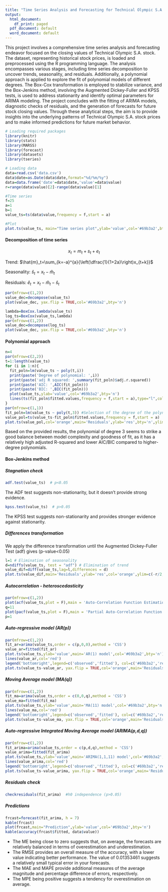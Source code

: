 ```yaml
---
title: "Time Series Analysis and Forecasting for Technical Olympic S.A. Stock Closing Values"
output:
  html_document:
    df_print: paged
  pdf_document: default
  word_document: default
---
```


<p>This project involves a comprehensive time series analysis and forecasting endeavor focused on the closing values of Technical Olympic S.A. stock. The dataset, representing historical stock prices, is loaded and preprocessed using the R programming language. The analysis encompasses various stages, including time series decomposition to uncover trends, seasonality, and residuals. Additionally, a polynomial approach is applied to explore the fit of polynomial models of different degrees. The Box-Cox transformation is employed to stabilize variance, and the Box-Jenkins method, involving the Augmented Dickey-Fuller and KPSS tests, is used to address stationarity and identify optimal parameters for ARIMA modeling. The project concludes with the fitting of ARIMA models, diagnostic checks of residuals, and the generation of forecasts for future stock closing values. Through these analytical steps, the aim is to provide insights into the underlying patterns of Technical Olympic S.A. stock prices and to make informed predictions for future market behavior.<p>

```r
# Loading required packages
library(knitr)
library(stats)
library(MARSS)
library(forecast)
library(datasets)
library(tseries)
```

```r
# Loading data
data=read.csv('data.csv')
data$date=as.Date(data$date,format="%d/%m/%y")
data=data.frame('date'=data$date,'value'=data$value)
r=range(data$value)[2]-range(data$value)[1]
```

```r
#Time series
f=25
a=1
b=1
value_ts=ts(data$value,frequency = f,start = a)
```

```r
#Plot
plot.ts(value_ts, main="Time series plot",ylab='value',col='#69b3a2',bty='n')
```

<h4>Decomposition of time series</h4>
$$x_t=m_t+s_t+e_t$$
<p>Trend: $\hat{m}_t=\sum_{k=-a}^{a}{\left(\dfrac{1}{1+2a}\right)x_{t+k}}$</p>

<p>Seasonality: $\hat{s}_t=x_t-\hat{m}_t$</p>

<p>Residuals: $\hat{e}_t=x_t-\hat{m}_t-\hat{s}_t$</p>


```r
par(mfrow=c(1,2))
value_dec=decompose(value_ts)
plot(value_dec, yax.flip = TRUE,col='#69b3a2',bty='n')
```

```r
lambda=BoxCox.lambda(value_ts)
log_ts=BoxCox(value_ts,lambda)
par(mfrow=c(1,2))
value_dec=decompose(log_ts)
plot(value_dec, yax.flip = TRUE,col='#69b3a2',bty='n')
```


<h4>Polynomial approach</h4>

```r
n=4
par(mfrow=c(2,2))
t=1:length(value_ts)
for (i in 1:n){
  fit_poln=lm(value_ts ~ poly(t,i))
  print(paste('Degree of polynomial: ',i))
  print(paste('adj R squared: ',summary(fit_poln)$adj.r.squared))
  print(paste('AIC: ',AIC(fit_poln)))
  print(paste('BIC: ',BIC(fit_poln)))
  plot(value_ts,ylab='value',col='#69b3a2',bty='n')
  lines(ts(fit_poln$fitted.values,frequency = f,start = a),type="l",col="red",lwd = 1,pch = 10)
}
par(mfrow=c(1,1))
fit_poln=lm(value_ts ~ poly(t,3)) #Selection of the degree of the polynomial
value_pol=ts(value_ts-fit_poln$fitted.values,frequency = f,start = a)
plot.ts(value_pol,col='orange',main='Residuals',ylab='res',bty='n',ylim=c(-r/2,r/2))
```

<p>Based on the provided results, the polynomial of degree 3 seems to strike a good balance between model complexity and goodness of fit, as it has a relatively high adjusted R-squared and lower AIC/BIC compared to higher-degree polynomials.</p>

<h4>Box-Jenkins method</h4>

<h5>Stagnation check</h5>

```r
adf.test(value_ts)  # p<0.05
```
<p>The ADF test suggests non-stationarity, but it doesn't provide strong evidence.</p>
```r
kpss.test(value_ts)  # p>0.05
```
<p>The KPSS test suggests non-stationarity and provides stronger evidence against stationarity.</p>

<h5>Differences transformation</h5>

<p>We apply the difference transformation until the Augmented Dickey-Fuller Test (adf) gives \(p-value<0.05\)</p>

```r
l=1 # Elimination of seasonality
d=ndiffs(value_ts, test = "adf") # Elimination of trend
value_dif=diff(value_ts,lag=l,differences = d)
plot.ts(value_dif,main='Residuals',ylab='res',col='orange',ylim=c(-r/2,r/2),bty='n')
```

<h5>Autocorrelation - heteroscedasticity</h5>

```r
par(mfrow=c(1,2))
plot(acf(value_ts,plot = F),main = 'Auto-Correlation Function Estimation',col='orange',bty='n')
q=11
plot(pacf(value_ts,plot = F),main = 'Partial Auto-Correlation Function Estimation',col='orange',bty='n')
p=1
```

<h5>Auto-regressive model \(AR(p)\)</h5>

```r
par(mfrow=c(1,2))
fit_ar=arima(value_ts,order = c(p,0,0),method = 'CSS')
value_ar=fitted(fit_ar)
plot.ts(value_ts,ylab='value',main='AR(1) model',col='#69b3a2',bty='n')
lines(value_ar,col='red')
legend('bottomright',legend=c('observed','fitted'), col=c('#69b3a2','red'),pch=c('-','-'),bty='n')
plot.ts(value_ts-value_ar, yax.flip = TRUE,col='orange',main='Residuals',ylim=c(-r/2,r/2),ylab='res',bty='n')
```

<h5>Moving Average model \(MA(q)\)</h5>

```r
par(mfrow=c(1,2))
fit_ma=arima(value_ts,order = c(0,0,q),method = 'CSS')
value_ma=fitted(fit_ma)
plot.ts(value_ts,ylab='value',main='MA(11) model',col='#69b3a2',bty='n')
lines(value_ma,col='red')
legend('bottomright',legend=c('observed','fitted'), col=c('#69b3a2','red'),pch=c('-','-'),bty='n')
plot.ts(value_ts-value_ma, yax.flip = TRUE,col='orange',main='Residuals',ylab='res',ylim=c(-r/2,r/2),bty='n')
```

<h5>Auto-regressive Integrated Moving Average model \(ARIMA(p,d,q)\)</h5>

```r
par(mfrow=c(1,2))
fit_arima=arima(value_ts,order = c(p,d,q),method = 'CSS')
value_arima=fitted(fit_arima)
plot.ts(value_ts,ylab='value',main='ARIMA(1,1,11) model',col='#69b3a2',bty='n')
lines(value_arima,col='red')
legend('bottomright',legend=c('observed','fitted'), col=c('#69b3a2','red'),pch=c('-','-'),bty='n')
plot.ts(value_ts-value_arima, yax.flip = TRUE,col='orange',main='Residuals',ylab='res',ylim=c(-r/2,r/2),bty='n')
```

<h5>Residuals check</h5>

```r
checkresiduals(fit_arima)  #h0 independence (p>0.05)
```

<h5>Predictions</h5>

```r
frcast=forecast(fit_arima, h = 7)
kable(frcast)
plot(frcast,main="Prediction",ylab='value',col='#69b3a2',bty='n')
kable(accuracy(frcast$fitted, data$value))
```
* The ME being close to zero suggests that, on average, the forecasts are relatively balanced in terms of overestimation and underestimation.
* The RMSE provides an overall measure of the accuracy, with a lower value indicating better performance. The value of 0.01353461 suggests a relatively small typical error in your forecasts.
* The MAE and MAPE provide additional measures of the average magnitude and percentage difference of errors, respectively.
* The MPE being positive suggests a tendency for overestimation on average.